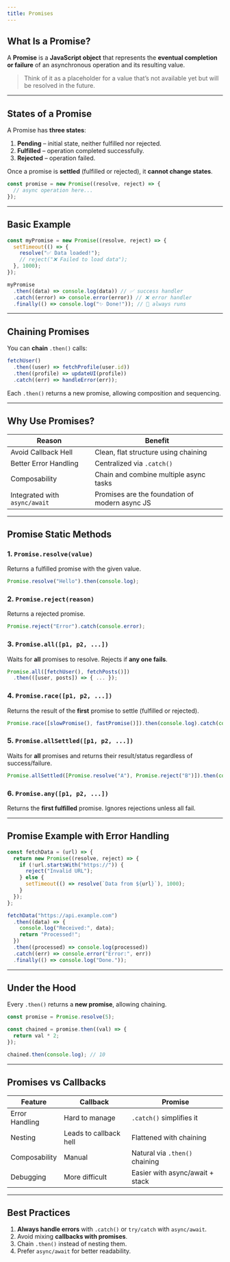 ```yaml
---
title: Promises
---
```


## What Is a Promise?

A **Promise** is a **JavaScript object** that represents the **eventual completion or failure** of an asynchronous operation and its resulting value.

> Think of it as a placeholder for a value that’s not available yet but will be resolved in the future.

---

## States of a Promise

A Promise has **three states**:

1. **Pending** – initial state, neither fulfilled nor rejected.
2. **Fulfilled** – operation completed successfully.
3. **Rejected** – operation failed.

Once a promise is **settled** (fulfilled or rejected), it **cannot change states**.

```js
const promise = new Promise((resolve, reject) => {
  // async operation here...
});
```

---

## Basic Example

```js
const myPromise = new Promise((resolve, reject) => {
  setTimeout(() => {
    resolve("✅ Data loaded!");
    // reject("❌ Failed to load data");
  }, 1000);
});

myPromise
  .then((data) => console.log(data)) // ✅ success handler
  .catch((error) => console.error(error)) // ❌ error handler
  .finally(() => console.log("✨ Done!")); // 🧹 always runs
```

---

## Chaining Promises

You can **chain** `.then()` calls:

```js
fetchUser()
  .then((user) => fetchProfile(user.id))
  .then((profile) => updateUI(profile))
  .catch((err) => handleError(err));
```

Each `.then()` returns a new promise, allowing composition and sequencing.

---

## Why Use Promises?

| Reason                        | Benefit                                        |
| ----------------------------- | ---------------------------------------------- |
| Avoid Callback Hell           | Clean, flat structure using chaining           |
| Better Error Handling         | Centralized via `.catch()`                     |
| Composability                 | Chain and combine multiple async tasks         |
| Integrated with `async/await` | Promises are the foundation of modern async JS |

---

## Promise Static Methods

### 1. `Promise.resolve(value)`

Returns a fulfilled promise with the given value.

```js
Promise.resolve("Hello").then(console.log);
```

### 2. `Promise.reject(reason)`

Returns a rejected promise.

```js
Promise.reject("Error").catch(console.error);
```

### 3. `Promise.all([p1, p2, ...])`

Waits for **all** promises to resolve. Rejects if **any one fails**.

```js
Promise.all([fetchUser(), fetchPosts()])
  .then(([user, posts]) => { ... });
```

### 4. `Promise.race([p1, p2, ...])`

Returns the result of the **first** promise to settle (fulfilled or rejected).

```js
Promise.race([slowPromise(), fastPromise()]).then(console.log).catch(console.error);
```

### 5. `Promise.allSettled([p1, p2, ...])`

Waits for **all** promises and returns their result/status regardless of success/failure.

```js
Promise.allSettled([Promise.resolve("A"), Promise.reject("B")]).then(console.log);
```

### 6. `Promise.any([p1, p2, ...])`

Returns the **first fulfilled** promise. Ignores rejections unless all fail.

---

## Promise Example with Error Handling

```js
const fetchData = (url) => {
  return new Promise((resolve, reject) => {
    if (!url.startsWith("https://")) {
      reject("Invalid URL");
    } else {
      setTimeout(() => resolve(`Data from ${url}`), 1000);
    }
  });
};

fetchData("https://api.example.com")
  .then((data) => {
    console.log("Received:", data);
    return "Processed!";
  })
  .then((processed) => console.log(processed))
  .catch((err) => console.error("Error:", err))
  .finally(() => console.log("Done."));
```

---

## Under the Hood

Every `.then()` returns a **new promise**, allowing chaining.

```js
const promise = Promise.resolve(5);

const chained = promise.then((val) => {
  return val * 2;
});

chained.then(console.log); // 10
```

---

## Promises vs Callbacks

| Feature        | Callback               | Promise                         |
| -------------- | ---------------------- | ------------------------------- |
| Error Handling | Hard to manage         | `.catch()` simplifies it        |
| Nesting        | Leads to callback hell | Flattened with chaining         |
| Composability  | Manual                 | Natural via `.then()` chaining  |
| Debugging      | More difficult         | Easier with async/await + stack |

---

## Best Practices

1. **Always handle errors** with `.catch()` or `try/catch` with `async/await`.
2. Avoid mixing **callbacks with promises**.
3. Chain `.then()` instead of nesting them.
4. Prefer `async/await` for better readability.
